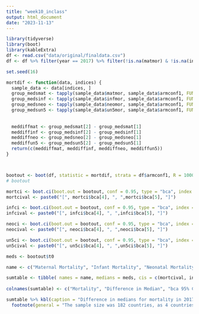 ```yaml
---
title: "week10_inclass"
output: html_document
date: "2023-11-13"
---
```


```r
library(tidyverse)
library(boot)
library(kableExtra)
df <- read.csv("data/original/finaldata.csv")
df <- df %>% filter(year == 2017) %>% filter(!is.na(matmor) & !is.na(infmor) & !is.na(neomor) & !is.na(un5mor))

set.seed(16)

mortdif <- function(data, indices) {
  sample_data <- data[indices, ]
  group_medsmat <- tapply(sample_data$matmor, sample_data$armconf1, FUN = median)
  group_medsinf <- tapply(sample_data$infmor, sample_data$armconf1, FUN = median)
  group_medsneo <- tapply(sample_data$neomor, sample_data$armconf1, FUN = median)
  group_medsun5 <- tapply(sample_data$un5mor, sample_data$armconf1, FUN = median)
  
  
  meddiffmat <- group_medsmat[2] - group_medsmat[1]
  meddiffinf <- group_medsinf[2] - group_medsinf[1]
  meddiffneo <- group_medsneo[2] - group_medsneo[1]
  meddiffun5 <- group_medsun5[2] - group_medsun5[1]
  return(c(meddiffmat, meddiffinf, meddiffneo, meddiffun5))
}



bootout <- boot(df, statistic = mortdif, strata = df$armconf1, R = 1000)
# bootout

mortci <- boot.ci(boot.out = bootout, conf = 0.95, type = "bca", index = 1)
mortcival <- paste0("[", mortci$bca[4], ", ",mortci$bca[5], "]")

infci <- boot.ci(boot.out = bootout, conf = 0.95, type = "bca", index = 2)
infcival <- paste0("[", infci$bca[4], ", ",infci$bca[5], "]")

neoci <- boot.ci(boot.out = bootout, conf = 0.95, type = "bca", index = 3)
neocival <- paste0("[", neoci$bca[4], ", ",neoci$bca[5], "]")

un5ci <- boot.ci(boot.out = bootout, conf = 0.95, type = "bca", index = 4)
un5cival <- paste0("[", un5ci$bca[4], ", ",un5ci$bca[5], "]")

meds <- bootout$t0

name <- c("Maternal Mortality", "Infant Mortality", "Neonatal Mortality", "Under5 Mortality")

sumtable <- tibble( names = name, medians = meds, cis = c(mortcival, infcival, neocival, un5cival))
  
colnames(sumtable) <- c("Mortality", "Difference in Median", "bca 95% CI")

sumtable %>% kbl(caption = "Difference in medians for mortality in 2017") %>% kable_material_dark() %>% 
  footnote(general = "The sample size was 182 countries, as 4 countries had missing mortality values")
```

